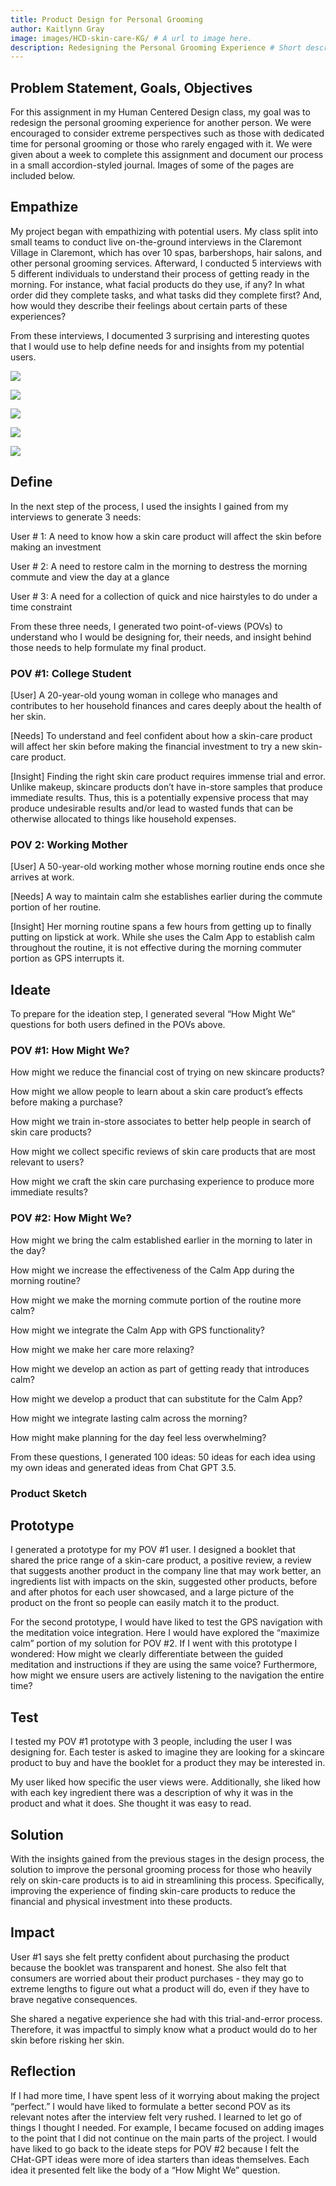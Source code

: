 ```yaml
---
title: Product Design for Personal Grooming
author: Kaitlynn Gray
image: images/HCD-skin-care-KG/ # A url to image here.
description: Redesigning the Personal Grooming Experience # Short description of the project to be shown on overview page.
---
```


## Problem Statement, Goals, Objectives 
For this assignment in my Human Centered Design class, my goal was to redesign the personal grooming experience for another person. We were encouraged to consider extreme perspectives such as those with dedicated time for personal grooming or those who rarely engaged with it. We were given about a week to complete this assignment and document our process in a small accordion-styled journal. Images of some of the pages are included below.

## Empathize
My project began with empathizing with potential users. My class split into small teams to conduct live on-the-ground interviews in the Claremont Village in Claremont, which has over 10 spas, barbershops, hair salons, and other personal grooming services. Afterward, I conducted 5 interviews with 5 different individuals to understand their process of getting ready in the morning. For instance, what facial products do they use, if any? In what order did they complete tasks, and what tasks did they complete first? And, how would they describe their feelings about certain parts of these experiences?

From these interviews, I documented 3 surprising and interesting quotes that I would use to help define needs for and insights from my potential users.

::: {#empathize layout-ncol=4}

![](images/HCD-skin-care-KG/HCDDP13.jpg){.lightbox}

![](images/HCD-skin-care-KG/HCDDP14.jpg){.lightbox}

![](images/HCD-skin-care-KG/HCDDP15.jpg){.lightbox}

![](images/HCD-skin-care-KG/HCDDP16.jpg){.lightbox}

![](images/HCD-skin-care-KG/HCDDP18.jpg){.lightbox}

:::

## Define
In the next step of the process, I used the insights I gained from my interviews to generate 3 needs:

User # 1: A need to know how a skin care product will affect the skin before making an investment

User # 2: A need to restore calm in the morning to destress the morning commute and view the day at a glance

User # 3: A need for a collection of quick and nice hairstyles to do under a time constraint

From these three needs, I generated two point-of-views (POVs) to understand who I would be designing for, their needs, and insight behind those needs to help formulate my final product. 

### POV #1: College Student

[User] A 20-year-old young woman in college who manages and contributes to her household finances and cares deeply about the health of her skin.

[Needs] To understand and feel confident about how a skin-care product will affect her skin before making the financial investment to try a new skin-care product.

[Insight] Finding the right skin care product requires immense trial and error. Unlike makeup, skincare products don't have in-store samples that produce immediate results. Thus, this is a potentially expensive process that may produce undesirable results and/or lead to wasted funds that can be otherwise allocated to things like household expenses.

### POV 2: Working Mother
[User] A 50-year-old working mother whose morning routine ends once she arrives at work.

[Needs] A way to maintain calm she establishes earlier during the commute portion of her routine.

[Insight] Her morning routine spans a few hours from getting up to finally putting on lipstick at work. While she uses the Calm App to establish calm throughout the routine, it is not effective during the morning commuter portion as GPS interrupts it.

## Ideate
To prepare for the ideation step, I generated several "How Might We" questions for both users defined in the POVs above.

### POV #1: How Might We?

How might we reduce the financial cost of trying on new skincare products?

How might we allow people to learn about a skin care product's effects before making a purchase?

How might we train in-store associates to better help people in search of skin care products? 

How might we collect specific reviews of skin care products that are most relevant to users?

How might we craft the skin care purchasing experience to produce more immediate results?


### POV #2: How Might We?

How might we bring the calm established earlier in the morning to later in the day?

How might we increase the effectiveness of the Calm App during the morning routine?

How might we make the morning commute portion of the routine more calm?

How might we integrate the Calm App with GPS functionality?

How might we make her care more relaxing?

How might we develop an action as part of getting ready that introduces calm?

How might we develop a product that can substitute for the Calm App?

How might we integrate lasting calm across the morning?

How might make planning for the day feel less overwhelming?

From these questions, I generated 100 ideas: 50 ideas for each idea using my own ideas and generated ideas from Chat GPT 3.5.


### Product Sketch

## Prototype

I generated a prototype for my POV #1 user. I designed a booklet that shared the price range of a skin-care product, a positive review, a review that suggests another product in the company line that may work better, an ingredients list with impacts on the skin, suggested other products, before and after photos for each user showcased, and a large picture of the product on the front so people can easily match it to the product.

For the second prototype, I would have liked to test the GPS navigation with the meditation voice integration. Here I would have explored the "maximize calm" portion of my solution for POV #2. If I went with this prototype I wondered: How might we clearly differentiate between the guided meditation and instructions if they are using the same voice? Furthermore, how might we ensure users are actively listening to the navigation the entire time?


## Test
I tested my POV #1 prototype with 3 people, including the user I was designing for. Each tester is asked to imagine they are looking for a skincare product to buy and have the booklet for a product they may be interested in.

My user liked how specific the user views were. Additionally, she liked how with each key ingredient there was a description of why it was in the product and what it does. She thought it was easy to read.

## Solution
With the insights gained from the previous stages in the design process, the solution to improve the personal grooming process for those who heavily rely on skin-care products is to aid in streamlining this process. Specifically, improving the experience of finding skin-care products to reduce the financial and physical investment into these products.

## Impact

User #1 says she felt pretty confident about purchasing the product because the booklet was transparent and honest. She also felt that consumers are worried about their product purchases - they may go to extreme lengths to figure out what a product will do, even if they have to brave negative consequences.

She shared a negative experience she had with this trial-and-error process. Therefore, it was impactful to simply know what a product would do to her skin before risking her skin.

## Reflection
If I had more time, I have spent less of it worrying about making the project "perfect." I would have liked to formulate a better second POV as its relevant notes after the interview felt very rushed. I learned to let go of things I thought I needed. For example, I became focused on adding images to the point that I did not continue on the main parts of the project. I would have liked to go back to the ideate steps for POV #2 because I felt the CHat-GPT ideas were more of idea starters than ideas themselves. Each idea it presented felt like the body of a "How Might We" question.